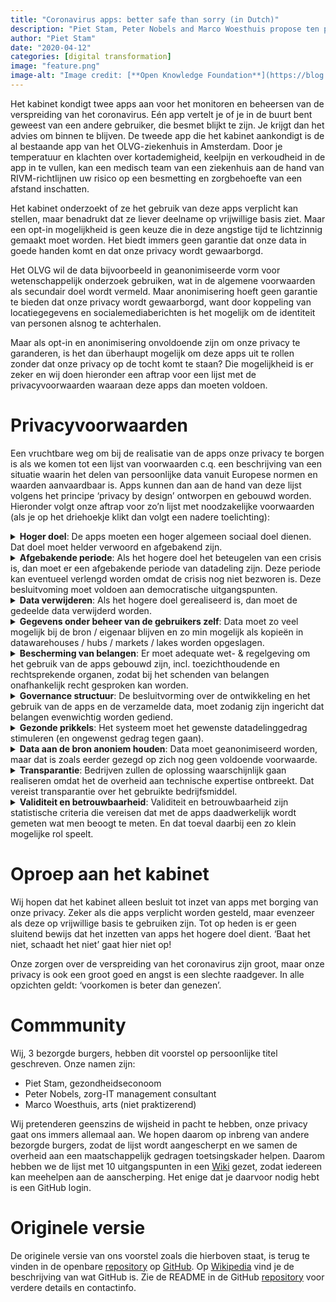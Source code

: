 ```yaml
---
title: "Coronavirus apps: better safe than sorry (in Dutch)"
description: "Piet Stam, Peter Nobels and Marco Woesthuis propose ten privacy conditions that a safe corona app must meet."
author: "Piet Stam"
date: "2020-04-12"
categories: [digital transformation]
image: "feature.png"
image-alt: "Image credit: [**Open Knowledge Foundation**](https://blog.okfn.org/2020/04/16/coronavirus-why-an-open-future-has-never-been-more-important/)"
---
```


Het kabinet kondigt twee apps aan voor het monitoren en beheersen van de verspreiding van het coronavirus. Eén app vertelt je of je in de buurt bent geweest van een andere gebruiker, die besmet blijkt te zijn. Je krijgt dan het advies om binnen te blijven. De tweede app die het kabinet aankondigt is de al bestaande app van het OLVG-ziekenhuis in Amsterdam. Door je temperatuur en klachten over kortademigheid, keelpijn en verkoudheid in de app in te vullen, kan een medisch team van een ziekenhuis aan de hand van RIVM-richtlijnen uw risico op een besmetting en zorgbehoefte van een afstand inschatten.

Het kabinet onderzoekt of ze het gebruik van deze apps verplicht kan stellen, maar benadrukt dat ze liever deelname op vrijwillige basis ziet. Maar een opt-in mogelijkheid is geen keuze die in deze angstige tijd te lichtzinnig gemaakt moet worden. Het biedt immers geen garantie dat onze data in goede handen komt en dat onze privacy wordt gewaarborgd.

Het OLVG wil de data bijvoorbeeld in geanonimiseerde vorm voor wetenschappelijk onderzoek gebruiken, wat in de algemene voorwaarden als secundair doel wordt vermeld. Maar anonimisering hoeft geen garantie te bieden dat onze privacy wordt gewaarborgd, want door koppeling van locatiegegevens en socialemediaberichten is het mogelijk om de identiteit van personen alsnog te achterhalen.

Maar als opt-in en anonimisering onvoldoende zijn om onze privacy te garanderen, is het dan überhaupt mogelijk om deze apps uit te rollen zonder dat onze privacy op de tocht komt te staan? Die mogelijkheid is er zeker en wij doen hieronder een aftrap voor een lijst met de privacyvoorwaarden waaraan deze apps dan moeten voldoen.

# Privacyvoorwaarden

Een vruchtbare weg om bij de realisatie van de apps onze privacy te borgen is als we komen tot een lijst van voorwaarden c.q. een beschrijving van een situatie waarin het delen van persoonlijke data vanuit Europese normen en waarden aanvaardbaar is. Apps kunnen dan aan de hand van deze lijst volgens het principe 'privacy by design' ontworpen en gebouwd worden. Hieronder volgt onze aftrap voor zo'n lijst met noodzakelijke voorwaarden (als je op het driehoekje klikt dan volgt een nadere toelichting):

<details>

<summary><b>Hoger doel</b>: De apps moeten een hoger algemeen sociaal doel dienen. Dat doel moet helder verwoord en afgebakend zijn.</summary>

Het is evident dat er in dit geval sprake is van zo'n hoger doel, namelijk het tegengaan van de verspreiding van het coronavirus in ons land. Maar het is niet zonder meer zo dat het in algemene zin uitvoeren van wetenschappelijk onderzoek op deze data, het secundaire doel, dat ook is. De nog te formuleren specifieke wetenschappelijke onderzoeksvragen zijn bij de keuze om de apps te gebruiken immers niet bekend bij de gebruiker, dus die weet niet waarvoor hij nu toestemming geeft. Het is in ieder geval niet het primaire doel van het kabinet om deze data voor wetenschappelijk onderzoek te verzamelen.

</details>

<details>

<summary><b>Afgebakende periode</b>: Als het hogere doel het beteugelen van een crisis is, dan moet er een afgebakende periode van datadeling zijn. Deze periode kan eventueel verlengd worden omdat de crisis nog niet bezworen is. Deze besluitvoming moet voldoen aan democratische uitgangspunten.</summary>

Het risico van in crisistijd ingevoerde maatregelen is dat de tijdelijkheid ervan in de geschiedenis een rekbaar begrip is gebleken, daarom zijn harde afspraken hierover noodzakelijk. Een afgebakende periode kan zijn om de data te delen zolang de crisis nog niet bezworen is. Om te kunnen vaststellen of de crisis is bezworen zullen een aantal objectieve beoordelingscriteria moeten worden geformuleerd. Een voorbeeld daarvan is de verspreidingscoefficient, i.e. het aantal mensen dat wordt besmet als ze met één besmet persoon in contact komen. Het streven van het RIVM is om die verspreiding coëfficiënt (langdurig) onder de 1 te houden, het is goed om daarbij een vaste ondergrens gedurende een vaste periode af te spreken.

</details>

<details>

<summary><b>Data verwijderen</b>: Als het hogere doel gerealiseerd is, dan moet de gedeelde data verwijderd worden.</summary>

Hier luistert het nauw of naast het primaire doel van de apps ook secundaire doelen als hoger doel worden betiteld. Als alleen het primaire doel van de verspreiding van het coronavirus wordt nagestreefd, dan dienen alle data te worden verwijderd nadat dat doel is bereikt.

Als het secundaire doel van het uitvoeren van wetenschappelijk onderzoek ook als hoger doel wordt geaccepteerd, dan is het sterk de vraag hoe lang deze data nog bewaard gaan worden. Een gemiddeld promotietraject van een promovendus aan de universiteit duurt langer dan 4 jaar, wat al substantieel langer is dan de maximale bewaartermijn van 2 jaar die onderdeel is van de algemene voorwaarden van de app van het OLVG.

</details>

<details>

<summary><b>Gegevens onder beheer van de gebruikers zelf</b>: Data moet zo veel mogelijk bij de bron / eigenaar blijven en zo min mogelijk als kopieën in datawarehouses / hubs / markets / lakes worden opgeslagen.</summary>

Idealiter blijft de data die in de apps worden ingevuld op de mobiele telefoon van degene staan die die data invult en worden de bewerkingen op de data decentraal uitgevoerd. Alleen de geaggregeerde resultaten van de lokaal bewerkte data komen dan terecht bij de instanties die deze stuurinformatie nodig hebben, denk aan het ziekenhuis, het RIVM of de GGD. Dit is de werkwijze van de Personal Health Train, het concept dat Minister Bruins [propageert](https://www.rijksoverheid.nl/documenten/kamerstukken/2018/11/15/kamerbrief-over-data-laten-werken-voor-gezondheid) en is ontwikkeld door [DTL, MAASTRO en LUMC](https://www.dtls.nl/fair-data/personal-health-train/).

Deze werkwijze is des te meer van belang om te voorkomen dat de data ten behoeve van het secundaire doel op vele plekken terecht komt. Daarbij is er de voorwaarde dat de data die voor primaire en secundaire doelen centraal getrokken wordt, met de vereiste beveiligingsmaatregelen wordt beheerd.

</details>

<details>

<summary><b>Bescherming van belangen</b>: Er moet adequate wet- & regelgeving om het gebruik van de apps gebouwd zijn, incl. toezichthoudende en rechtsprekende organen, zodat bij het schenden van belangen onafhankelijk recht gesproken kan worden.</summary>

Deze randvoorwaarde ligt voor de hand. Nagegaan moet worden of de algemene verordening gegevensbescherming (AVG) volstaat of dat aanvullende of bijgestelde wetgeving noodzakelijk is. Het is daarbij onder meer van belang dat individuele burgers het recht hebben om misbruik van hun data te melden en het stop zetten daarvan te kunnen afdwingen.

</details>

<details>

<summary><b>Governance structuur</b>: De besluitvorming over de ontwikkeling en het gebruik van de apps en de verzamelde data, moet zodanig zijn ingericht dat belangen evenwichtig worden gediend.</summary>

Bits of Freedom [noemt](https://www.bitsoffreedom.nl/2020/03/20/privacy-is-geen-absoluut-recht-maar-wel-een-noodzaak/) het kabinet als de 'governance body'. Dat is ons inziens een onvoldoende invulling van deze randvoorwaarde. Dat geeft te weinig invloed, voor direct betrokkenen en maakt geen gebruik van de noodzakelijke expertise voor een goede besluitvorming (de meeste volksvertegenwoordigers hebben weinig expertise van big data, AI en van technieken waarmee op grote schaal data wordt verzameld). Van belang is dat de governance structuur een evenwichtige vertegenwoordiging van belangenpartijen kent: overheid, bedrijfsleven en burgers.

</details>

<details>

<summary><b>Gezonde prikkels</b>: Het systeem moet het gewenste datadelinggedrag stimuleren (en ongewenst gedrag tegen gaan).</summary>

Over het ongewenste gedrag van datadelen op de bekende sociale platforms is de afgelopen jaren al veel gepubliceerd. Deze platforms zetten zeer succesvol aan tot het delen van data, maar er zijn inmiddels diverse kanttekeningen gezet bij het gebruik van de (persoons)data voor doeleinden die inbreuk maken op onze privacy. In feite komt deze randvoorwaarde er op neer dat burgers niet verleid worden tot meer datadeling dan nodig om het hogere doel te dienen en niet verdiend wordt aan datadeling.

</details>

<details>

<summary><b>Data aan de bron anoniem houden</b>: Data moet geanonimiseerd worden, maar dat is zoals eerder gezegd op zich nog geen voldoende voorwaarde.</summary>

Uit [Amerikaans onderzoek](http://privacytools.seas.harvard.edu/files/privacytools/files/paper1.pdf) op basis van de volkstelling in 1990 is gebleken dat veel individuen binnen geografisch afgebakende populaties combinaties van demografische kenmerken hebben die niet vaak voorkomen. Een verrassend resultaat was dat slechts drie kenmerken (postcode, geslacht en geboortedatum) 87% van alle Amerikanen (bijna) uniek maakt. Met drie andere kenmerken (woonplaats, geslacht en geboortedatum) geldt dat voor 53% van de totale Amerikaanse bevolking. Merk hierbij op dat in datasets in het algemeen meer dan drie gegevens per persoon worden vastgelegd.

Geanonimiseerde data, zeker data die ook gezondheidskenmerken bevatten, kunnen dus niet zonder meer als anoniem worden gezien. Deze constatering is relevant met betrekking tot het primaire doel van de dataverzameling, maar zeker ook met betrekking tot het secundaire doel. Als er voor dat laatste doel al data gebruikt gaan worden, dan is het verstandig om daarvoor alleen een minimale dataset beschikbaar te stellen waarmee de (nog nader te formuleren specifieke) wetenschappelijke onderzoeksvraag voldoende beantwoord kan worden.

</details>

<details>

<summary><b>Transparantie</b>: Bedrijven zullen de oplossing waarschijnlijk gaan realiseren omdat het de overheid aan technische expertise ontbreekt. Dat vereist transparantie over het gebruikte bedrijfsmiddel.</summary>

Het OLVG heeft aangekondigd dat zij de verzamelde data openbaar wil aanbieden aan wetenschappelijke onderzoekers. Gezien de overige randvoorwaarden is het de vraag of dit acceptabel is voor degenen wiens data het betreft. In ieder geval moet de verzamelde data door auditors in te zien zijn.

Voor de invulling van de randvoorwaarde van transparantie is het essentieel dat de broncode van de app openbaar wordt gemaakt. Hierdoor kan iedere burger zelf controleren waar de in de app ingevoerde data naartoe stroomt en welke bewerkingen daarop worden uitgevoerd. Hierbij dient te worden aangetekend dat code slecht door een beperkt gedeelte van de bevolking gelezen kan worden. Experts kunnen hun bevindingen wel in lekentaal formuleren en delen. Een andere belangrijke maatregel is dat de resultaten van de bewerkingen door derden moeten kunnen worden gereproduceerd.

</details>

<details>

<summary><b>Validiteit en betrouwbaarheid</b>: Validiteit en betrouwbaarheid zijn statistische criteria die vereisen dat met de apps daadwerkelijk wordt gemeten wat men beoogt te meten. En dat toeval daarbij een zo klein mogelijke rol speelt.</summary>

Het eerder geformuleerde criterium van het hogere doel vereist niet alleen dat er sprake is van het bestaan van een hoger doel, maar ook dat daarmee het hogere doel wordt gediend. Dat vereist helderheid over hoe de apps, de data en de vervolgmaatregelen dit doel gaan bereiken en hoe bijgestuurd wordt richting dat doel. Laat dus zien hoe succesvol men is in het bereiken van dat doel. Het risico is aanwezig dat de twee apps op dit moment niet aan dit criterium voldoen, aangezien in de antwoorden van het RIVM op veelgestelde vragen staat dat er nog steeds geen zekerheid is over het ontstaan van immuniteit en de duur daarvan.

</details>

# Oproep aan het kabinet

Wij hopen dat het kabinet alleen besluit tot inzet van apps met borging van onze privacy. Zeker als die apps verplicht worden gesteld, maar evenzeer als deze op vrijwillige basis te gebruiken zijn. Tot op heden is er geen sluitend bewijs dat het inzetten van apps het hogere doel dient. 'Baat het niet, schaadt het niet' gaat hier niet op!

Onze zorgen over de verspreiding van het coronavirus zijn groot, maar onze privacy is ook een groot goed en angst is een slechte raadgever. In alle opzichten geldt: 'voorkomen is beter dan genezen'.

# Commmunity

Wij, 3 bezorgde burgers, hebben dit voorstel op persoonlijke titel geschreven. Onze namen zijn:

-   Piet Stam, gezondheidseconoom
-   Peter Nobels, zorg-IT management consultant
-   Marco Woesthuis, arts (niet praktizerend)

Wij pretenderen geenszins de wijsheid in pacht te hebben, onze privacy gaat ons immers allemaal aan. We hopen daarom op inbreng van andere bezorgde burgers, zodat de lijst wordt aangescherpt en we samen de overheid aan een maatschappelijk gedragen toetsingskader helpen. Daarom hebben we de lijst met 10 uitgangspunten in een [Wiki](https://github.com/pjastam/coronavirus-privacy/wiki) gezet, zodat iedereen kan meehelpen aan de aanscherping. Het enige dat je daarvoor nodig hebt is een GitHub login.

# Originele versie

De originele versie van ons voorstel zoals die hierboven staat, is terug te vinden in de openbare [repository](https://github.com/pjastam/coronavirus-privacy) op [GitHub](https://github.com). Op [Wikipedia](https://nl.wikipedia.org/wiki/GitHub) vind je de beschrijving van wat GitHub is. Zie de README in de GitHub [repository](https://github.com/pjastam/coronavirus-privacy) voor verdere details en contactinfo.
